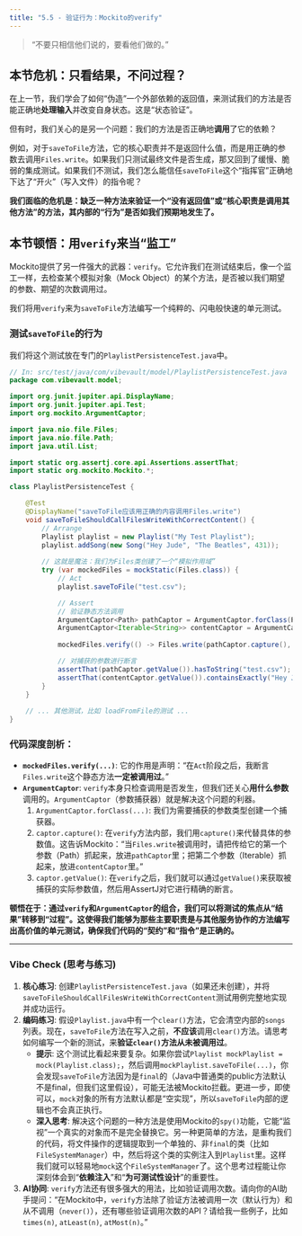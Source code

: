 ```yaml
---
title: "5.5 - 验证行为：Mockito的verify"
---
```


> "不要只相信他们说的，要看他们做的。"

## 本节危机：只看结果，不问过程？

在上一节，我们学会了如何“伪造”一个外部依赖的返回值，来测试我们的方法是否能正确地**处理输入**并改变自身状态。这是“状态验证”。

但有时，我们关心的是另一个问题：我们的方法是否正确地**调用**了它的依赖？

例如，对于`saveToFile`方法，它的核心职责并不是返回什么值，而是用正确的参数去调用`Files.write`。如果我们只测试最终文件是否生成，那又回到了缓慢、脆弱的集成测试。如果我们不测试，我们怎么能信任`saveToFile`这个“指挥官”正确地下达了“开火”（写入文件）的指令呢？

**我们面临的危机是：缺乏一种方法来验证一个“没有返回值”或“核心职责是调用其他方法”的方法，其内部的“行为”是否如我们预期地发生了。**

## 本节顿悟：用`verify`来当“监工”

Mockito提供了另一件强大的武器：`verify`。它允许我们在测试结束后，像一个监工一样，去检查某个模拟对象（Mock Object）的某个方法，是否被以我们期望的参数、期望的次数调用过。

我们将用`verify`来为`saveToFile`方法编写一个纯粹的、闪电般快速的单元测试。

### 测试`saveToFile`的行为

我们将这个测试放在专门的`PlaylistPersistenceTest.java`中。

```java
// In: src/test/java/com/vibevault/model/PlaylistPersistenceTest.java
package com.vibevault.model;

import org.junit.jupiter.api.DisplayName;
import org.junit.jupiter.api.Test;
import org.mockito.ArgumentCaptor;

import java.nio.file.Files;
import java.nio.file.Path;
import java.util.List;

import static org.assertj.core.api.Assertions.assertThat;
import static org.mockito.Mockito.*;

class PlaylistPersistenceTest {

    @Test
    @DisplayName("saveToFile应该用正确的内容调用Files.write")
    void saveToFileShouldCallFilesWriteWithCorrectContent() {
        // Arrange
        Playlist playlist = new Playlist("My Test Playlist");
        playlist.addSong(new Song("Hey Jude", "The Beatles", 431));
        
        // 这就是魔法：我们为Files类创建了一个“模拟作用域”
        try (var mockedFiles = mockStatic(Files.class)) {
            // Act
            playlist.saveToFile("test.csv");

            // Assert
            // 验证静态方法调用
            ArgumentCaptor<Path> pathCaptor = ArgumentCaptor.forClass(Path.class);
            ArgumentCaptor<Iterable<String>> contentCaptor = ArgumentCaptor.forClass(Iterable.class);
            
            mockedFiles.verify(() -> Files.write(pathCaptor.capture(), contentCaptor.capture()));

            // 对捕获的参数进行断言
            assertThat(pathCaptor.getValue()).hasToString("test.csv");
            assertThat(contentCaptor.getValue()).containsExactly("Hey Jude,The Beatles,431");
        }
    }
    
    // ... 其他测试，比如 loadFromFile的测试 ...
}
```

### 代码深度剖析：
*   **`mockedFiles.verify(...)`**: 它的作用是声明：“在`Act`阶段之后，我断言`Files.write`这个静态方法**一定被调用过**。”
*   **`ArgumentCaptor`**: `verify`本身只检查调用是否发生，但我们还关心**用什么参数**调用的。`ArgumentCaptor`（参数捕获器）就是解决这个问题的利器。
    1.  `ArgumentCaptor.forClass(...)`: 我们为需要捕获的参数类型创建一个捕获器。
    2.  `captor.capture()`: 在`verify`方法内部，我们用`capture()`来代替具体的参数值。这告诉Mockito：“当`Files.write`被调用时，请把传给它的第一个参数（Path）抓起来，放进`pathCaptor`里；把第二个参数（Iterable<String>）抓起来，放进`contentCaptor`里。”
    3.  `captor.getValue()`: 在`verify`之后，我们就可以通过`getValue()`来获取被捕获的实际参数值，然后用AssertJ对它进行精确的断言。

**顿悟在于：通过`verify`和`ArgumentCaptor`的组合，我们可以将测试的焦点从“结果”转移到“过程”。这使得我们能够为那些主要职责是与其他服务协作的方法编写出高价值的单元测试，确保我们代码的“契约”和“指令”是正确的。**

---

### Vibe Check (思考与练习)

1.  **核心练习**: 创建`PlaylistPersistenceTest.java`（如果还未创建），并将`saveToFileShouldCallFilesWriteWithCorrectContent`测试用例完整地实现并成功运行。
2.  **编码练习**: 假设`Playlist.java`中有一个`clear()`方法，它会清空内部的`songs`列表。现在，`saveToFile`方法在写入之前，**不应该**调用`clear()`方法。请思考如何编写一个新的测试，来**验证`clear()`方法从未被调用过**。
    *   **提示**: 这个测试比看起来要复杂。如果你尝试`Playlist mockPlaylist = mock(Playlist.class);`，然后调用`mockPlaylist.saveToFile(...)`，你会发现`saveToFile`方法因为是`final`的（Java中普通类的public方法默认不是final，但我们这里假设），可能无法被Mockito拦截。更进一步，即使可以，`mock`对象的所有方法默认都是“空实现”，所以`saveToFile`内部的逻辑也不会真正执行。
    *   **深入思考**: 解决这个问题的一种方法是使用Mockito的`spy()`功能，它能“监视”一个真实的对象而不是完全替换它。另一种更简单的方法，是重构我们的代码，将文件操作的逻辑提取到一个单独的、非`final`的类（比如`FileSystemManager`）中，然后将这个类的实例注入到`Playlist`里。这样我们就可以轻易地`mock`这个`FileSystemManager`了。这个思考过程能让你深刻体会到“**依赖注入**”和“**为可测试性设计**”的重要性。
3.  **AI协同**: `verify`方法还有很多强大的用法，比如验证调用次数。请向你的AI助手提问：“在Mockito中，`verify`方法除了验证方法被调用一次（默认行为）和从不调用（`never()`），还有哪些验证调用次数的API？请给我一些例子，比如`times(n)`, `atLeast(n)`, `atMost(n)`。” 